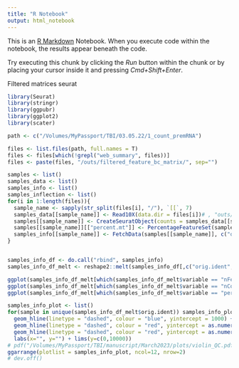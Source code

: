 ```yaml
---
title: "R Notebook"
output: html_notebook
---
```


This is an [R Markdown](http://rmarkdown.rstudio.com) Notebook. When you execute code within the notebook, the results appear beneath the code. 

Try executing this chunk by clicking the *Run* button within the chunk or by placing your cursor inside it and pressing *Cmd+Shift+Enter*. 

Filtered matrices seurat
```r
library(Seurat)
library(stringr)
library(ggpubr)
library(ggplot2)
library(scater)

path <- c("/Volumes/MyPassport/TBI/03.05.22/1_count_premRNA")

files <- list.files(path, full.names = T)
files <- files[which(!grepl("web_summary", files))]
files <- paste(files, "/outs/filtered_feature_bc_matrix/", sep="")

samples <- list()
samples_data <- list()
samples_info <- list()
samples_inflection <- list()
for(i in 1:length(files)){
  sample_name <- sapply(str_split(files[i], "/"), `[[`, 7)
  samples_data[[sample_name]] <- Read10X(data.dir = files[i])# , "outs/filtered_feature_bc_matrix/", sep="/")
  samples[[sample_name]] <- CreateSeuratObject(counts = samples_data[[sample_name]], project = sample_name, min.cells = 3, min.features = 200)
  samples[[sample_name]][["percent.mt"]] <- PercentageFeatureSet(samples[[sample_name]], pattern = "^MT-")
  samples_info[[sample_name]] <- FetchData(samples[[sample_name]], c("orig.ident", "nFeature_RNA", "nCount_RNA", "percent.mt"))
}


samples_info_df <- do.call("rbind", samples_info)
samples_info_df_melt <- reshape2::melt(samples_info_df[,c("orig.ident", "nFeature_RNA", "nCount_RNA", "percent.mt")], by="orig.ident", measure.vars = c("nFeature_RNA", "nCount_RNA", "percent.mt"))

ggplot(samples_info_df_melt[which(samples_info_df_melt$variable == "nFeature_RNA"),], aes(x=orig.ident, y=value, fill=variable)) + geom_violin()+ geom_boxplot(width=0.1)  + theme_classic()+ theme(axis.text.x = element_text(angle = 90, vjust = 0.5, hjust=1)) + labs(y="", x="", fill="") + geom_hline(linetype = "dashed", colour = "blue", yintercept = 1000)
ggplot(samples_info_df_melt[which(samples_info_df_melt$variable == "nCount_RNA"),], aes(x=orig.ident, y=value, fill=variable)) + geom_violin() + theme_classic()+ theme(axis.text.x = element_text(angle = 90, vjust = 0.5, hjust=1)) + labs(y="", x="", fill="")
ggplot(samples_info_df_melt[which(samples_info_df_melt$variable == "percent.mt"),], aes(x=orig.ident, y=value, fill=variable)) + geom_violin() + theme_classic()+ theme(axis.text.x = element_text(angle = 90, vjust = 0.5, hjust=1)) + labs(y="", x="", fill="")

samples_info_plot <- list()
for(sample in unique(samples_info_df_melt$orig.ident)) samples_info_plot[[sample]] <- ggplot(samples_info_df_melt[which(samples_info_df_melt$variable == "nFeature_RNA" & samples_info_df_melt$orig.ident == sample),], aes(x=orig.ident, y=value)) + geom_violin() + theme_classic() + geom_point(y= mean(samples_info_df_melt[which(samples_info_df_melt$variable == "nFeature_RNA" & samples_info_df_melt$orig.ident == sample),"value"])) + 
  geom_hline(linetype = "dashed", colour = "blue", yintercept = 1000) + 
  geom_hline(linetype = "dashed", colour = "red", yintercept = as.numeric(attr(scater::isOutlier(samples[[sample]]$nFeature_RNA, nmads=3, type = "both", log=T)["outlier.filter"], "thresholds")["lower"])) + 
  geom_hline(linetype = "dashed", colour = "red", yintercept = as.numeric(attr(scater::isOutlier(samples[[sample]]$nFeature_RNA, nmads=3, type = "both", log=T)["outlier.filter"], "thresholds")["higher"])) + 
  labs(x="", y="") + lims(y=c(0,10000))
# pdf("/Volumes/MyPassport/TBI/manuscript/March2023/plots/violin_QC.pdf", width = 14)
ggarrange(plotlist = samples_info_plot, ncol=12, nrow=2)
# dev.off()
```
